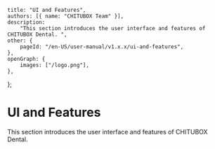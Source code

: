 	title: "UI and Features",
	authors: [{ name: "CHITUBOX Team" }],
	description:
		"This section introduces the user interface and features of CHITUBOX Dental. ",
	other: {
		pageId: "/en-US/user-manual/v1.x.x/ui-and-features",
	},
	openGraph: {
		images: ["/logo.png"],
	},
};

# UI and Features

This section introduces the user interface and features of CHITUBOX Dental.
